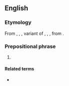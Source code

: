 ==English==

===Etymology===
From {{inh|en|enm|for the luf of God}}, {{m|enm|for þe love of god}}, {{m|enm|for ðe luve of gode|lit=for the love of God}}, variant of {{m|enm|for godes luve}}, {{m|enm|for godes lufe}}, {{m|enm|for godes lufen|lit=for God's love}}, from {{inh|en|ang|for Godes lufon|lit=for God's love}}.

===Prepositional phrase===
{{en-PP}}

# {{n-g|An expression of [[exasperation]].}}
#: {{ux|en|'''For the love of God''', take that out of the microwave before it blows up!}}
#: {{syn|en|for the love of Betsy|for the love of Mike|for Pete's sake|for crying out loud|for God's sake|sakes}}

====Related terms====
* {{l|en|for the love of}}